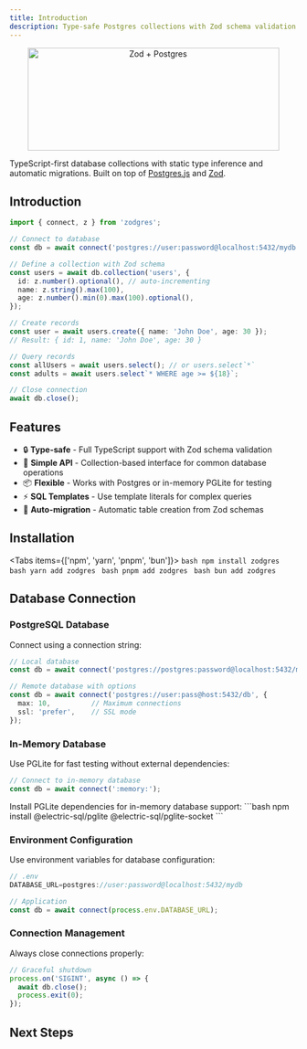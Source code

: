 ```yaml
---
title: Introduction
description: Type-safe Postgres collections with Zod schema validation
---
```


<div align="center">
  <img width="440" height="180" alt="Zod + Postgres" src="https://cdn.jsdelivr.net/gh/endel/zodgres@main/zodgres.png" />
</div>

TypeScript-first database collections with static type inference and automatic migrations. Built on top of [Postgres.js](https://github.com/porsager/postgres) and [Zod](https://github.com/colinhacks/zod/).

## Introduction

```typescript
import { connect, z } from 'zodgres';

// Connect to database
const db = await connect('postgres://user:password@localhost:5432/mydb');

// Define a collection with Zod schema
const users = await db.collection('users', {
  id: z.number().optional(), // auto-incrementing
  name: z.string().max(100),
  age: z.number().min(0).max(100).optional(),
});

// Create records
const user = await users.create({ name: 'John Doe', age: 30 });
// Result: { id: 1, name: 'John Doe', age: 30 }

// Query records
const allUsers = await users.select(); // or users.select`*`
const adults = await users.select`* WHERE age >= ${18}`;

// Close connection
await db.close();
```

## Features

- 🔒 **Type-safe** - Full TypeScript support with Zod schema validation
- 🚀 **Simple API** - Collection-based interface for common database operations
- 📦 **Flexible** - Works with Postgres or in-memory PGLite for testing
- ⚡ **SQL Templates** - Use template literals for complex queries
- 🔄 **Auto-migration** - Automatic table creation from Zod schemas

## Installation

<Tabs items={['npm', 'yarn', 'pnpm', 'bun']}>
  <Tab value="npm">
    ```bash
    npm install zodgres
    ```
  </Tab>
  <Tab value="yarn">
    ```bash
    yarn add zodgres
    ```
  </Tab>
  <Tab value="pnpm">
    ```bash
    pnpm add zodgres
    ```
  </Tab>
  <Tab value="bun">
    ```bash
    bun add zodgres
    ```
  </Tab>
</Tabs>



## Database Connection

### PostgreSQL Database

Connect using a connection string:

```typescript
// Local database
const db = await connect('postgres://postgres:password@localhost:5432/myapp');

// Remote database with options
const db = await connect('postgres://user:pass@host:5432/db', {
  max: 10,          // Maximum connections
  ssl: 'prefer',    // SSL mode
});
```

### In-Memory Database

Use PGLite for fast testing without external dependencies:

```typescript
// Connect to in-memory database
const db = await connect(':memory:');
```

<Callout type="info">
  Install PGLite dependencies for in-memory database support:
  ```bash
  npm install @electric-sql/pglite @electric-sql/pglite-socket
  ```
</Callout>

### Environment Configuration

Use environment variables for database configuration:

```typescript
// .env
DATABASE_URL=postgres://user:password@localhost:5432/mydb

// Application
const db = await connect(process.env.DATABASE_URL);
```

### Connection Management

Always close connections properly:

```typescript
// Graceful shutdown
process.on('SIGINT', async () => {
  await db.close();
  process.exit(0);
});
```

## Next Steps

<Cards>
  <Card title="Installation" href="/installation" description="Get started with zodgres installation" />
  <Card title="Collections" href="/collections" description="Create type-safe collections with Zod schemas" />
  <Card title="Querying" href="/querying" description="Query your data with SQL template literals" />
</Cards>

